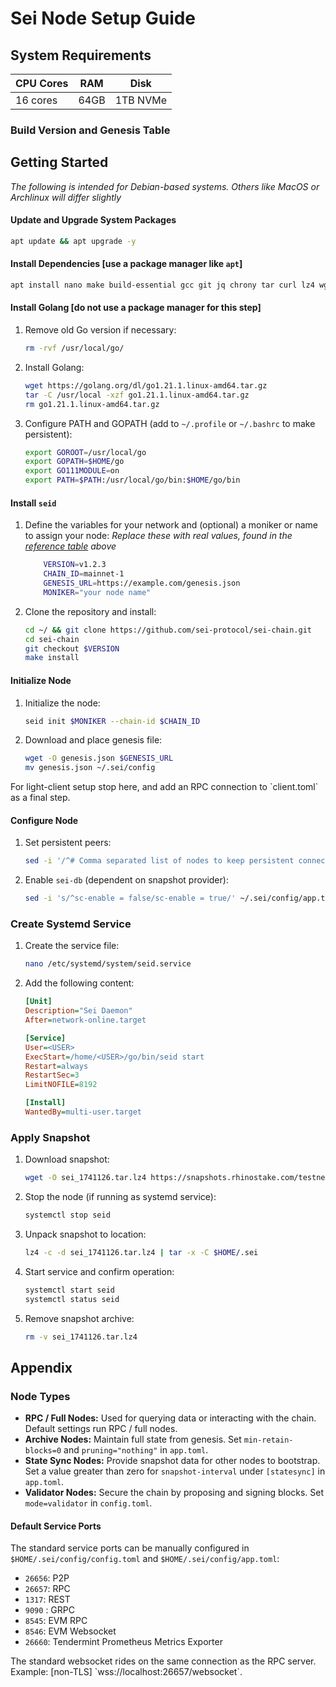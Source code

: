 
# Sei Node Setup Guide

## System Requirements

| CPU Cores | RAM  | Disk     |
| --------- | ---- | -------- |
| 16 cores  | 64GB | 1TB NVMe |

### Build Version and Genesis Table

<VersionTable />

## Getting Started

*The following is intended for Debian-based systems. Others like MacOS or Archlinux will differ slightly*

#### Update and Upgrade System Packages

```bash
apt update && apt upgrade -y
```

#### Install Dependencies [use a package manager like `apt`]

```bash
apt install nano make build-essential gcc git jq chrony tar curl lz4 wget -y
```

#### Install Golang [do not use a package manager for this step]

1. Remove old Go version if necessary:

    ```bash
    rm -rvf /usr/local/go/
    ```

2. Install Golang:

    ```bash
    wget https://golang.org/dl/go1.21.1.linux-amd64.tar.gz
    tar -C /usr/local -xzf go1.21.1.linux-amd64.tar.gz
    rm go1.21.1.linux-amd64.tar.gz
    ```

3. Configure PATH and GOPATH (add to `~/.profile` or `~/.bashrc` to make persistent):

    ```bash
    export GOROOT=/usr/local/go
    export GOPATH=$HOME/go
    export GO111MODULE=on
    export PATH=$PATH:/usr/local/go/bin:$HOME/go/bin
    ```

#### Install `seid`

1. Define the variables for your network and (optional) a moniker or name to assign your node:
*Replace these with real values, found in the [reference table](/node-operators#build-version-and-genesis-table) above*

    ```bash
        VERSION=v1.2.3
        CHAIN_ID=mainnet-1
        GENESIS_URL=https://example.com/genesis.json
        MONIKER="your node name"
    ```

1. Clone the repository and install:

    ```bash
    cd ~/ && git clone https://github.com/sei-protocol/sei-chain.git
    cd sei-chain
    git checkout $VERSION
    make install
    ```

#### Initialize Node

1. Initialize the node:

    ```bash
    seid init $MONIKER --chain-id $CHAIN_ID
    ```

2. Download and place genesis file:

    ```bash
    wget -O genesis.json $GENESIS_URL
    mv genesis.json ~/.sei/config
    ```

<div class="callout custom-green">
    For light-client setup stop here, and add an RPC connection to `client.toml` as a final step.
</div>

#### Configure Node

1. Set persistent peers:

    ```bash
    sed -i '/^# Comma separated list of nodes to keep persistent connections to$/,/^$/ s/^persistent-peers = ""$/persistent-peers = "de8b1df70c7a8817ed121908e7c6e6059f4238f9@3.142.50.176:26656,7a962f3a928ca4e0e58355e6e798aba1ea253272@34.242.85.117:26656"/' ~/.sei/config/config.toml
    ```

2. Enable `sei-db` (dependent on snapshot provider):

    ```bash
    sed -i 's/^sc-enable = false/sc-enable = true/' ~/.sei/config/app.toml
    ```

### Create Systemd Service

1. Create the service file:

    ```bash
    nano /etc/systemd/system/seid.service
    ```

2. Add the following content:

    ```ini
    [Unit]
    Description="Sei Daemon"
    After=network-online.target

    [Service]
    User=<USER>
    ExecStart=/home/<USER>/go/bin/seid start
    Restart=always
    RestartSec=3
    LimitNOFILE=8192

    [Install]
    WantedBy=multi-user.target
    ```

### Apply Snapshot

1. Download snapshot:

    ```bash
    wget -O sei_1741126.tar.lz4 https://snapshots.rhinostake.com/testnet-sei/sei-snapshot.17471126.tar.lz4
    ```

2. Stop the node (if running as systemd service):

    ```bash
    systemctl stop seid
    ```

3. Unpack snapshot to location:

    ```bash
    lz4 -c -d sei_1741126.tar.lz4 | tar -x -C $HOME/.sei
    ```

4. Start service and confirm operation:

    ```bash
    systemctl start seid
    systemctl status seid
    ```

5. Remove snapshot archive:

    ```bash
    rm -v sei_1741126.tar.lz4
    ```

## Appendix

### Node Types

- **RPC / Full Nodes:** Used for querying data or interacting with the chain. Default settings run RPC / full nodes.
- **Archive Nodes:** Maintain full state from genesis. Set `min-retain-blocks=0` and `pruning="nothing"` in `app.toml`.
- **State Sync Nodes:** Provide snapshot data for other nodes to bootstrap. Set a value greater than zero for `snapshot-interval` under `[statesync]` in `app.toml`.
- **Validator Nodes:** Secure the chain by proposing and signing blocks. Set `mode=validator` in `config.toml`.

#### Default Service Ports

The standard service ports can be manually configured in `$HOME/.sei/config/config.toml` and `$HOME/.sei/config/app.toml`:

- `26656`: P2P
- `26657`: RPC
- `1317`: REST
- `9090` : GRPC
- `8545`: EVM RPC
- `8546`: EVM Websocket
- `26660`: Tendermint Prometheus Metrics Exporter

<Callout type="info" emoji="📘">
The standard websocket rides on the same connection as the RPC server. Example: [non-TLS] `wss://localhost:26657/websocket`.
</Callout>
